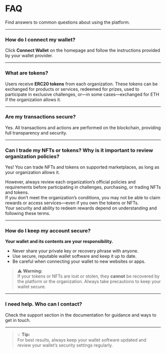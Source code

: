 # FAQ

Find answers to common questions about using the platform.

---

### How do I connect my wallet?

Click **Connect Wallet** on the homepage and follow the instructions provided by your wallet provider.

---

### What are tokens?

Users receive **ERC20 tokens** from each organization. These tokens can be exchanged for products or services, redeemed for prizes, used to participate in exclusive challenges, or—in some cases—exchanged for ETH if the organization allows it.

---

### Are my transactions secure?

Yes. All transactions and actions are performed on the blockchain, providing full transparency and security.

---

### Can I trade my NFTs or tokens? Why is it important to review organization policies?

Yes! You can trade NFTs and tokens on supported marketplaces, as long as your organization allows it.

However, always review each organization’s official policies and requirements before participating in challenges, purchasing, or trading NFTs and tokens.  
If you don’t meet the organization’s conditions, you may not be able to claim rewards or access services—even if you own the tokens or NFTs.  
Your security and ability to redeem rewards depend on understanding and following these terms.

---

### How do I keep my account secure?

**Your wallet and its contents are your responsibility.**  
- Never share your private key or recovery phrase with anyone.
- Use secure, reputable wallet software and keep it up to date.
- Be careful when connecting your wallet to new websites or apps.

> ⚠️ **Warning:**  
> If your tokens or NFTs are lost or stolen, they **cannot** be recovered by the platform or the organization. Always take precautions to keep your wallet secure.

---

### I need help. Who can I contact?

Check the support section in the documentation for guidance and ways to get in touch.

---

> 💡 **Tip:**  
> For best results, always keep your wallet software updated and review your wallet’s security settings regularly.
